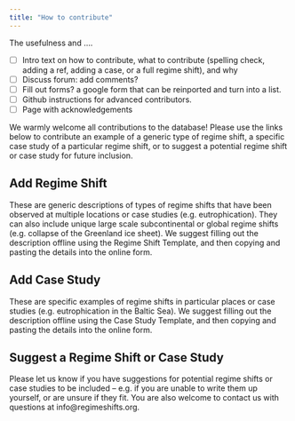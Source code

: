```yaml
---
title: "How to contribute"
---
```


The usefulness and ....

- [ ] Intro text on how to contribute, what to contribute (spelling check, adding a ref, adding a case, or a full regime shift), and why
- [ ] Discuss forum: add comments?
- [ ] Fill out forms? a google form that can be reinported and turn into a list.
- [ ] Github instructions for advanced contributors.
- [ ] Page with acknowledgements


We warmly welcome all contributions to the database! Please use the links below to contribute an example of a generic type of regime shift, a specific case study of a particular regime shift, or to suggest a potential regime shift or case study for future inclusion.

## Add Regime Shift
These are generic descriptions of types of regime shifts that have been observed at multiple locations or case studies (e.g. eutrophication). They can also include unique large scale subcontinental or global regime shifts (e.g. collapse of the Greenland ice sheet). We suggest filling out the description offline using the Regime Shift Template, and then copying and pasting the details into the online form.

## Add Case Study
These are specific examples of regime shifts in particular places or case studies (e.g. eutrophication in the Baltic Sea). We suggest filling out the description offline using the Case Study Template, and then copying and pasting the details into the online form.

## Suggest a Regime Shift or Case Study
Please let us know if you have suggestions for potential regime shifts or case studies to be included – e.g. if you are unable to write them up yourself, or are unsure if they fit. You are also welcome to contact us with questions at info@regimeshifts.org.